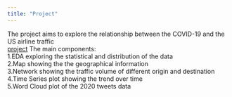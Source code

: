 ```yaml
---
title: "Project"
---
```


The project aims to explore the relationship between the COVID-19 and the US airline traffic<br>
[project](projectxyz.html)
The main components:<br>
1.EDA exploring the statistical and distribution of the data<br>
2.Map showing the the geographical information<br>
3.Network showing the traffic volume of different origin and destination<br>
4.Time Series plot showing the trend over time<br>
5.Word Cloud plot of the 2020 tweets data<br>